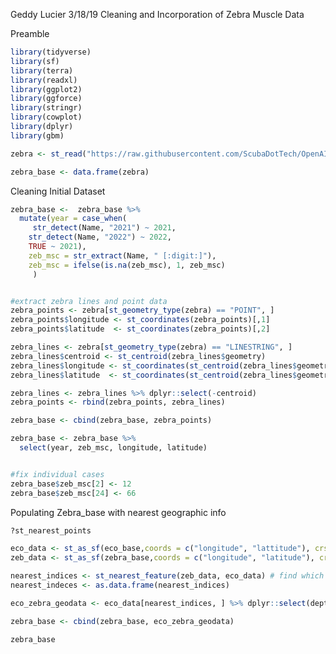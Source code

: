 Geddy Lucier
3/18/19
Cleaning and Incorporation of Zebra Muscle Data 

Preamble
```r
library(tidyverse)
library(sf)
library(terra)
library(readxl)
library(ggplot2)
library(ggforce)
library(stringr)
library(cowplot)
library(dplyr)
library(gbm)

zebra <- st_read("https://raw.githubusercontent.com/ScubaDotTech/OpenAIS/refs/heads/main/Candlewood_Lake2025/SdT-CT_AIS-Geddy-Winter-2024/zeb_msc.kml")

zebra_base <- data.frame(zebra)

```
Cleaning Initial Dataset
```r


zebra_base <-  zebra_base %>%
  mutate(year = case_when(
     str_detect(Name, "2021") ~ 2021, 
    str_detect(Name, "2022") ~ 2022,
    TRUE ~ 2021),
    zeb_msc = str_extract(Name, " [:digit:]"),
    zeb_msc = ifelse(is.na(zeb_msc), 1, zeb_msc)
     )


#extract zebra lines and point data 
zebra_points <- zebra[st_geometry_type(zebra) == "POINT", ]
zebra_points$longitude <- st_coordinates(zebra_points)[,1]
zebra_points$latitude  <- st_coordinates(zebra_points)[,2]

zebra_lines <- zebra[st_geometry_type(zebra) == "LINESTRING", ]
zebra_lines$centroid <- st_centroid(zebra_lines$geometry)
zebra_lines$longitude <- st_coordinates(st_centroid(zebra_lines$geometry))[,1]
zebra_lines$latitude  <- st_coordinates(st_centroid(zebra_lines$geometry))[,2]

zebra_lines <- zebra_lines %>% dplyr::select(-centroid)
zebra_points <- rbind(zebra_points, zebra_lines)

zebra_base <- cbind(zebra_base, zebra_points)

zebra_base <- zebra_base %>% 
  select(year, zeb_msc, longitude, latitude)


#fix individual cases
zebra_base$zeb_msc[2] <- 12
zebra_base$zeb_msc[24] <- 66


```

Populating Zebra_base with nearest geographic info
```r
?st_nearest_points

eco_data <- st_as_sf(eco_base,coords = c("longitude", "lattitude"), crs = 4326) 
zeb_data <- st_as_sf(zebra_base,coords = c("longitude", "latitude"), crs = 4326) 

nearest_indices <- st_nearest_feature(zeb_data, eco_data) # find which rows have the closest points 
nearest_indeces <- as.data.frame(nearest_indices)

eco_zebra_geodata <- eco_data[nearest_indices, ] %>% dplyr::select(depth_m_, dfs_m_, substrate.code) 

zebra_base <- cbind(zebra_base, eco_zebra_geodata)

zebra_base
```


